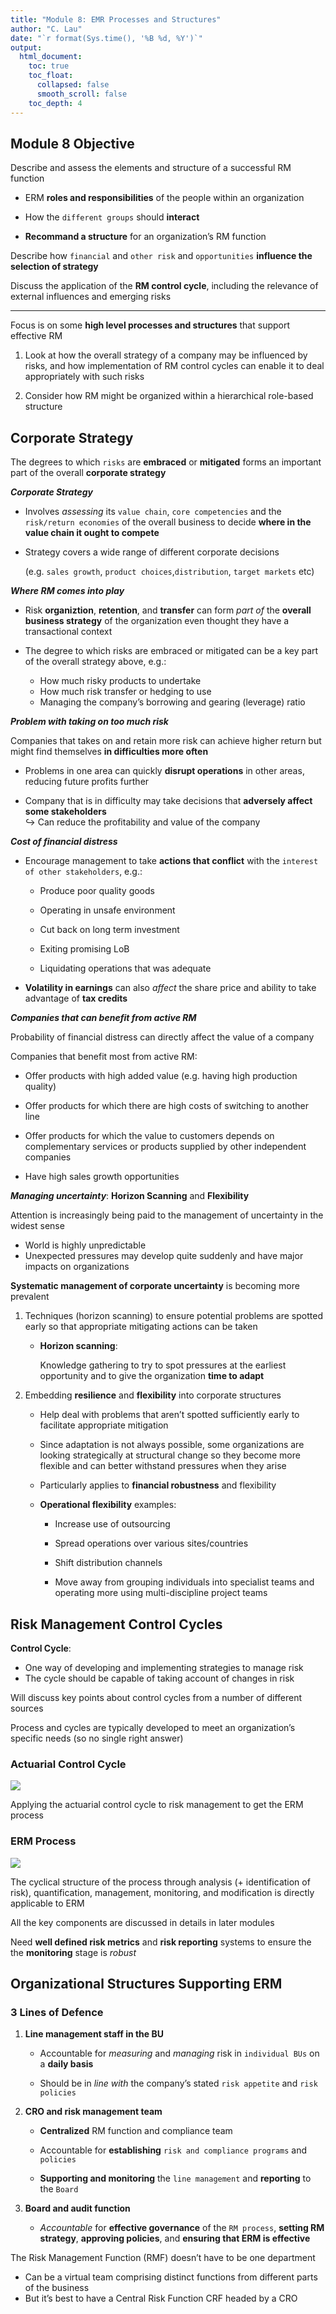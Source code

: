 ```yaml
---
title: "Module 8: EMR Processes and Structures"
author: "C. Lau"
date: "`r format(Sys.time(), '%B %d, %Y')`"
output: 
  html_document:
    toc: true
    toc_float:
      collapsed: false
      smooth_scroll: false
    toc_depth: 4
---
```


## Module 8 Objective

Describe and assess the elements and structure of a successful RM function

* ERM **roles and responsibilities** of the people within an organization

* How the `different groups` should **interact**

* **Recommand a structure** for an organization's RM function

Describe how `financial` and `other risk` and `opportunities` **influence the selection of strategy**

Discuss the application of the **RM control cycle**, including the relevance of external influences and emerging risks

***

Focus is on some **high level processes and structures** that support effective RM

1. Look at how the overall strategy of a company may be influenced by risks, and how implementation of RM control cycles can enable it to deal appropriately with such risks

2. Consider how RM might be organized within a hierarchical role-based structure

## Corporate Strategy

The degrees to which `risks` are **embraced** or **mitigated** forms an important part of the overall **corporate strategy**

***Corporate Strategy***

* Involves *assessing* its `value chain`, `core competencies` and the `risk/return economies` of the overall business to decide **where in the value chain it ought to compete**

* Strategy covers a wide range of different corporate decisions

    (e.g. `sales growth`, `product choices`,`distribution`, `target markets` etc)

***Where RM comes into play***

* Risk **organiztion**, **retention**, and **transfer** can form *part of* the **overall business strategy** of the organization even thought they have a transactional context

* The degree to which risks are embraced or mitigated can be a key part of the overall strategy above, e.g.:

    * How much risky products to undertake
    * How much risk transfer or hedging to use
    * Managing the company's borrowing and gearing (leverage) ratio

***Problem with taking on too much risk***

Companies that takes on and retain more risk can achieve higher return but might find themselves **in difficulties more often**

* Problems in one area can quickly **disrupt operations** in other areas, reducing future profits further

* Company that is in difficulty may take decisions that **adversely affect some stakeholders**  
$\hookrightarrow$ Can reduce the profitability and value of the company

***Cost of financial distress***

* Encourage management to take **actions that conflict** with the `interest of other stakeholders`, e.g.:
    
    * Produce poor quality goods
    
    * Operating in unsafe environment 
    
    * Cut back on long term investment
    
    * Exiting promising LoB
    
    * Liquidating operations that was adequate

* **Volatility in earnings** can also *affect* the share price and ability to take advantage of **tax credits**

***Companies that can benefit from active RM***

Probability of financial distress can directly affect the value of a company

Companies that benefit most from active RM:

* Offer products with high added value (e.g. having high production quality)

* Offer products for which there are high costs of switching to another line

* Offer products for which the value to customers depends on complementary services or products supplied by other independent companies

* Have high sales growth opportunities

***Managing uncertainty***: **Horizon Scanning** and **Flexibility**

Attention is increasingly being paid to the management of uncertainty in the widest sense

* World is highly unpredictable
* Unexpected pressures may develop quite suddenly and have major impacts on organizations

**Systematic management of corporate uncertainty** is becoming more prevalent

1. Techniques (horizon scanning) to ensure potential problems are spotted early so that appropriate mitigating actions can be taken
    
    * **Horizon scanning**:

        Knowledge gathering to try to spot pressures at the earliest opportunity and to give the organization **time to adapt**

2. Embedding **resilience** and **flexibility** into corporate structures
    
    * Help deal with problems that aren't spotted sufficiently early to facilitate appropriate mitigation
    
    * Since adaptation is not always possible, some organizations are looking strategically at structural change so they become more flexible and can better withstand pressures when they arise
    
    * Particularly applies to **financial robustness** and flexibility
    
    * **Operational flexibility** examples:
    
        * Increase use of outsourcing
    
        * Spread operations over various sites/countries
    
        * Shift distribution channels
    
        * Move away from grouping individuals into specialist teams and operating more using multi-discipline project teams
        
## Risk Management Control Cycles

**Control Cycle**:

* One way of developing and implementing strategies to manage risk
* The cycle should be capable of taking account of changes in risk

Will discuss key points about control cycles from a number of different sources

Process and cycles are typically developed to meet an organization's specific needs (so no single right answer)

### Actuarial Control Cycle

![](figures/figure-08.01.png)

Applying the actuarial control cycle to risk management to get the ERM process

### ERM Process

![](figures/figure-08.02.png)

The cyclical structure of the process through analysis (+ identification of risk), quantification, management, monitoring, and modification is directly applicable to ERM

All the key components are discussed in details in later modules

Need **well defined risk metrics** and **risk reporting** systems to ensure the the **monitoring** stage is *robust*

## Organizational Structures Supporting ERM

### 3 Lines of Defence

1. **Line management staff in the BU**
    
    * Accountable for *measuring* and *managing* risk in `individual BUs` on a **daily basis**
    
    * Should be in *line with* the company's stated `risk appetite` and `risk policies`

2. **CRO and risk management team**
  
    * **Centralized** RM function and compliance team
  
    * Accountable for **establishing** `risk and compliance programs` and `policies`
  
    * **Supporting and monitoring** the `line management` and **reporting** to the `Board`

3. **Board and audit function**
  
    * *Accountable* for **effective governance** of the `RM process`, **setting RM strategy**, **approving policies**, and **ensuring that ERM is effective**
    
The Risk Management Function (RMF) doesn't have to be one department

* Can be a virtual team comprising distinct functions from different parts of the business
* But it's best to have a Central Risk Function CRF headed by a CRO